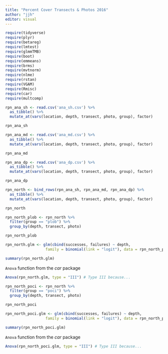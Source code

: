 ```yaml
---
title: "Percent Cover Transects & Photos 2016"
author: "jjh"
editor: visual
---
```


```r
require(tidyverse)
require(plyr)
require(betareg)
require(lmtest)
require(glmmTMB)
require(boot)
require(emmeans)
require(brms)
require(mvtnorm)
require(nlme)
require(rstan)
require(VGAM)
require(Rmisc)
require(car)
require(multcomp)
```

```r
rpn_ana_sh <- read.csv('ana_sh.csv') %>%
  as_tibble() %>%
  mutate_at(vars(location, depth, transect, photo, group), factor)
```

```r
rpn_ana_sh
```

```r
rpn_ana_md <- read.csv('ana_md.csv') %>%
  as_tibble() %>%
  mutate_at(vars(location, depth, transect, photo, group), factor)
```

```r
rpn_ana_md
```

```r
rpn_ana_dp <- read.csv('ana_dp.csv') %>%
  as_tibble() %>%
  mutate_at(vars(location, depth, transect, photo, group), factor)
```

```r
rpn_ana_dp
```

```r
rpn_north <- bind_rows(rpn_ana_sh, rpn_ana_md, rpn_ana_dp) %>%
  as_tibble() %>%
  mutate_at(vars(location, depth, transect, photo, group), factor)
```

```r
rpn_north
```

```r
rpn_north_plob <- rpn_north %>%  
  filter(group == "plob") %>%
  group_by(depth, transect, photo)
```

```r
rpn_north_plob
```

```r
rpn_north.glm <- glm(cbind(successes, failures) ~ depth, 
                  family = binomial(link = "logit"), data = rpn_north_plob)
```

```r
summary(rpn_north.glm)
```

`Anova` function from the *car* package

```r
Anova(rpn_north.glm, type = "III") # Type III because... 
```

```r
rpn_north_poci <- rpn_north %>%  
  filter(group == "poci") %>%
  group_by(depth, transect, photo)
```

```r
rpn_north_poci
```

```r
rpn_north_poci.glm <- glm(cbind(successes, failures) ~ depth, 
                  family = binomial(link = "logit"), data = rpn_north_poci)
```

```r
summary(rpn_north_poci.glm)
```

`Anova` function from the *car* package

```r
Anova(rpn_north_poci.glm, type = "III") # Type III because... 
```

